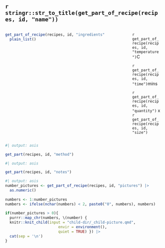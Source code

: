 
## `r stringr::str_to_title(get_part_of_recipe(recipes, id, "name"))`

:::: {.columns}

::: {.column width="70%"}

```r
get_part_of_recipe(recipes, id, "ingredients") |>
  plain_list() 
```

:::

::: {.column width="10%"}

:::

::: {.column width="20%"}

 `r get_part_of_recipe(recipes, id, "temperature")`C
 
`r get_part_of_recipe(recipes, id, "time")`mins
 
`r get_part_of_recipe(recipes, id, "quantity")` x 
    `r get_part_of_recipe(recipes, id, "size")` 

:::

::::

```r
#| output: asis

get_part(recipes, id, "method")
```

```r
#| output: asis

get_part(recipes, id, "notes")
```

```r
#| output: asis
number_pictures <- get_part_of_recipe(recipes, id, "pictures") |>
  as.numeric()
  
numbers <- 1:number_pictures
numbers <- ifelse(nchar(numbers) < 2, paste0("0", numbers), numbers)
  
if(number_pictures > 0){
  purrr::map_chr(numbers, \(number) {
  knitr::knit_child(input = "child-dir/_child-picture.qmd",
                        envir = environment(),
                        quiet = TRUE) }) |>
  cat(sep = '\n')
} 
```
